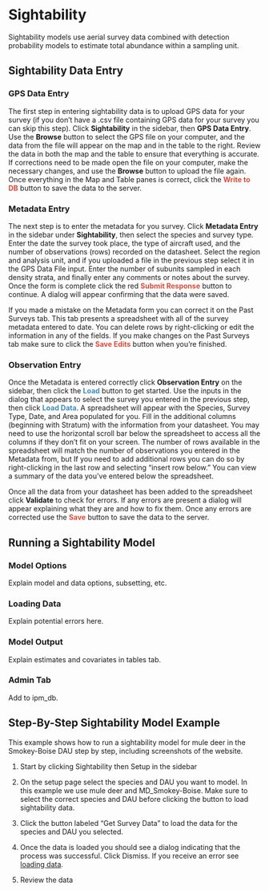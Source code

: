 # Sightability {#sight}

Sightability models use aerial survey data combined with detection probability 
models to estimate total abundance within a sampling unit.

## Sightability Data Entry {#sight-de}

### GPS Data Entry

The first step in entering sightability data is to upload GPS data for your survey (if you don't have a .csv file containing GPS data for your survey you can skip this step). Click **Sightability** in the sidebar, then **GPS Data Entry**. Use the **Browse** button to select the GPS file on your computer, and the data from the file will appear on the map and in the table to the right. Review the data in both the map and the table to ensure that everything is accurate. If corrections need to be made open the file on your computer, make the necessary changes, and use the **Browse** button to upload the file again. Once everything in the Map and Table panes is correct, click the <span style="color: #dd4b39;"><b>Write to DB</b></span> button to save the data to the server.

### Metadata Entry

The next step is to enter the metadata for you survey. Click **Metadata Entry** in the sidebar under **Sightability**, then select the species and survey type. Enter the date the survey took place, the type of aircraft used, and the number of observations (rows) recorded on the datasheet. Select the region and analysis unit, and if you uploaded a file in the previous step select it in the GPS Data File input. Enter the number of subunits sampled in each density strata, and finally enter any comments or notes about the survey. Once the form is complete click the red <span style="color: #dd4b39;"><b>Submit Response</b></span> button to continue. A dialog will appear confirming that the data were saved.

If you made a mistake on the Metadata form you can correct it on the Past Surveys tab. This tab presents a spreadsheet with all of the survey metadata entered to date. You can delete rows by right-clicking or edit the information in any of the fields. If you make changes on the Past Surveys tab make sure to click the <span style="color: #dd4b39;"><b>Save Edits</b></span> button when you're finished.

### Observation Entry

Once the Metadata is entered correctly click **Observation Entry** on the sidebar, then click the <span style="color: #3c8dbc;"><b>Load</b></span> button to get started. Use the inputs in the dialog that appears to select the survey you entered in the previous step, then click <span style="color: #3c8dbc;"><b>Load Data</b></span>. A spreadsheet will appear with the Species, Survey Type, Date, and Area populated for you. Fill in the additional columns (beginning with Stratum) with the information from your datasheet. You may need to use the horizontal scroll bar below the spreadsheet to access all the columns if they don't fit on your screen. The number of rows available in the spreadsheet will match the number of observations you entered in the Metadata from, but If you need to add additional rows you can do so by right-clicking in the last row and selecting "insert row below." You can view a summary of the data you've entered below the spreadsheet.

Once all the data from your datasheet has been added to the spreadsheet click **Validate** to check for errors. If any errors are present a dialog will appear explaining what they are and how to fix them. Once any errors are corrected use the <span style="color: #dd4b39;"><b>Save</b></span> button to save the data to the server.

## Running a Sightability Model {#sight-model}

### Model Options {#sight-options}

Explain model and data options, subsetting, etc.

### Loading Data {#sight-load}

Explain potential errors here.

### Model Output {#sight-output}

Explain estimates and covariates in tables tab.

### Admin Tab {#sight-admin}

Add to ipm_db.

## Step-By-Step Sightability Model Example {#sight-ex}

This example shows how to run a sightability model for mule deer in the Smokey-Boise DAU step by step, including screenshots of the website.

1. Start by clicking Sightability then Setup in the sidebar

2. On the setup page select the species and DAU you want to model. In this example we use mule deer and MD_Smokey-Boise. Make sure to select the correct species and DAU before clicking the button to load sightability data.

3. Click the button labeled "Get Survey Data" to load the data for the species and DAU you selected.

4. Once the data is loaded you should see a dialog indicating that the process was successful. Click Dismiss. If you receive an error see [loading data](#sight-load).

5. Review the data